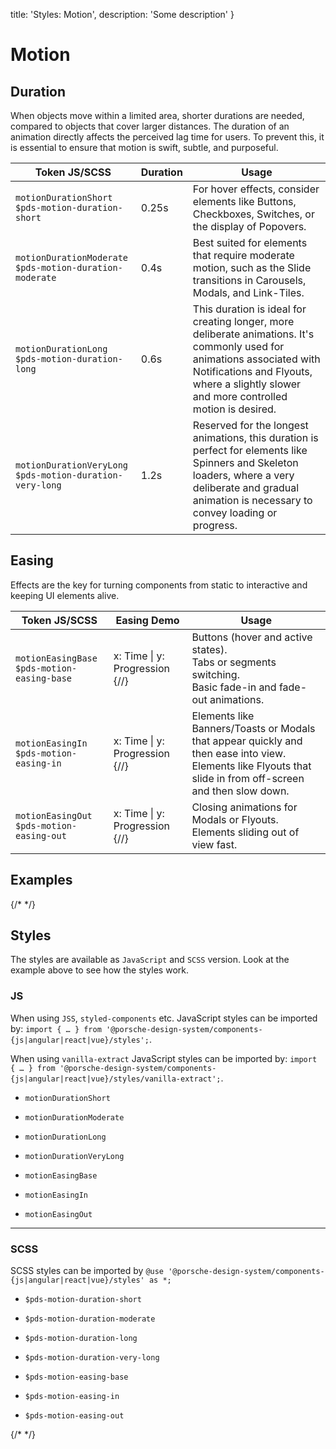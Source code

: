   title: 'Styles: Motion',
  description: 'Some description'
}

# Motion

## Duration

When objects move within a limited area, shorter durations are needed, compared to objects that cover larger distances.
The duration of an animation directly affects the perceived lag time for users. To prevent this, it is essential to
ensure that motion is swift, subtle, and purposeful.

| Token JS/SCSS                                                  | Duration | Usage                                                                                                                                                                                                               |
| -------------------------------------------------------------- | -------- | ------------------------------------------------------------------------------------------------------------------------------------------------------------------------------------------------------------------- |
| `motionDurationShort`<br />`$pds-motion-duration-short`        | 0.25s    | For hover effects, consider elements like Buttons, Checkboxes, Switches, or the display of Popovers.                                                                                                                |
| `motionDurationModerate`<br />`$pds-motion-duration-moderate`  | 0.4s     | Best suited for elements that require moderate motion, such as the Slide transitions in Carousels, Modals, and Link-Tiles.                                                                                          |
| `motionDurationLong`<br />`$pds-motion-duration-long`          | 0.6s     | This duration is ideal for creating longer, more deliberate animations. It's commonly used for animations associated with Notifications and Flyouts, where a slightly slower and more controlled motion is desired. |
| `motionDurationVeryLong`<br />`$pds-motion-duration-very-long` | 1.2s     | Reserved for the longest animations, this duration is perfect for elements like Spinners and Skeleton loaders, where a very deliberate and gradual animation is necessary to convey loading or progress.            |

## Easing

Effects are the key for turning components from static to interactive and keeping UI elements alive.

| Token JS/SCSS                                     | Easing Demo                                                                    | Usage                                                                                                                                                            |
| ------------------------------------------------- | ------------------------------------------------------------------------------ | ---------------------------------------------------------------------------------------------------------------------------------------------------------------- |
| `motionEasingBase`<br />`$pds-motion-easing-base` | x: Time \| y: Progression {/*<ExampleStylesMotionCurve path="easing-base" />*/} | Buttons (hover and active states).<br />Tabs or segments switching.<br />Basic fade-in and fade-out animations.                                                  |
| `motionEasingIn`<br />`$pds-motion-easing-in`     | x: Time \| y: Progression {/*<ExampleStylesMotionCurve path='easing-in'/>*/}    | Elements like Banners/Toasts or Modals that appear quickly and then ease into view.<br />Elements like Flyouts that slide in from off-screen and then slow down. |
| `motionEasingOut`<br />`$pds-motion-easing-out`   | x: Time \| y: Progression {/*<ExampleStylesMotionCurve path='easing-out'/>*/}   | Closing animations for Modals or Flyouts.<br />Elements sliding out of view fast.                                                                                |

## Examples

{/* <Playground :frameworkMarkup="motionExamples" :externalStackBlitzDependencies="['styled-components']"><ExampleStylesMotion /></Playground> */}

## Styles

The styles are available as `JavaScript` and `SCSS` version. Look at the example above to see how the styles work.

### JS

When using `JSS`, `styled-components` etc. JavaScript styles can be imported by:
`import { … } from '@porsche-design-system/components-{js|angular|react|vue}/styles';`.

When using `vanilla-extract` JavaScript styles can be imported by:
`import { … } from '@porsche-design-system/components-{js|angular|react|vue}/styles/vanilla-extract';`.

- `motionDurationShort`
- `motionDurationModerate`
- `motionDurationLong`
- `motionDurationVeryLong`

- `motionEasingBase`
- `motionEasingIn`
- `motionEasingOut`

---

### SCSS

SCSS styles can be imported by `@use '@porsche-design-system/components-{js|angular|react|vue}/styles' as *;`

- `$pds-motion-duration-short`
- `$pds-motion-duration-moderate`
- `$pds-motion-duration-long`
- `$pds-motion-duration-very-long`

- `$pds-motion-easing-base`
- `$pds-motion-easing-in`
- `$pds-motion-easing-out`

{/* <script lang="ts">

  @Component({
  components: {
  ExampleStylesMotionCurve,
  ExampleStylesMotion,
},
})
  motionExamples = getStylesMotionCodeSamples();

  public mounted(): void {
  adjustSelectedFramework(this.motionExamples);
}
}
</script> */}
